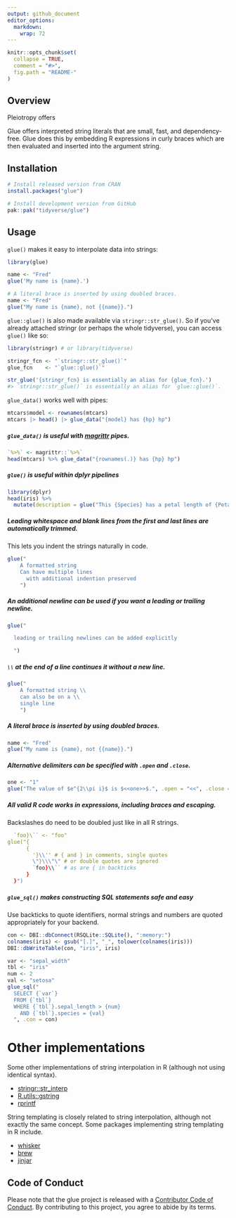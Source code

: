 ```yaml
---
output: github_document
editor_options: 
  markdown: 
    wrap: 72
---
```


<!-- README.md is generated from README.Rmd. Please edit that file -->

```r
knitr::opts_chunk$set(
  collapse = TRUE,
  comment = "#>",
  fig.path = "README-"
)
```

<!-- badges: start -->

<!-- badges: end -->

## Overview

Pleiotropy offers 

Glue offers interpreted string literals that are small, fast, and
dependency-free. Glue does this by embedding R expressions in curly
braces which are then evaluated and inserted into the argument string.

## Installation

::: pkgdown-release
```r
# Install released version from CRAN
install.packages("glue")
```
:::

::: pkgdown-devel
```r
# Install development version from GitHub
pak::pak("tidyverse/glue")
```
:::

## Usage

`glue()` makes it easy to interpolate data into strings:

```r
library(glue)

name <- "Fred"
glue('My name is {name}.')

# A literal brace is inserted by using doubled braces.
name <- "Fred"
glue("My name is {name}, not {{name}}.")
```

`glue::glue()` is also made available via `stringr::str_glue()`. So if
you've already attached stringr (or perhaps the whole tidyverse), you
can access `glue()` like so:

```r
library(stringr) # or library(tidyverse)

stringr_fcn <- "`stringr::str_glue()`"
glue_fcn    <- "`glue::glue()`"

str_glue('{stringr_fcn} is essentially an alias for {glue_fcn}.')
#> `stringr::str_glue()` is essentially an alias for `glue::glue()`.
```

`glue_data()` works well with pipes:

```r
mtcars$model <- rownames(mtcars)
mtcars |> head() |> glue_data("{model} has {hp} hp")
```

##### `glue_data()` is useful with [magrittr](https://cran.r-project.org/package=magrittr) pipes.

```r
`%>%` <- magrittr::`%>%`
head(mtcars) %>% glue_data("{rownames(.)} has {hp} hp")
```

##### `glue()` is useful within dplyr pipelines

```r
library(dplyr)
head(iris) %>%
  mutate(description = glue("This {Species} has a petal length of {Petal.Length}"))
```

##### Leading whitespace and blank lines from the first and last lines are automatically trimmed.

This lets you indent the strings naturally in code.

```r
glue("
    A formatted string
    Can have multiple lines
      with additional indention preserved
    ")
```

##### An additional newline can be used if you want a leading or trailing newline.

```r
glue("

  leading or trailing newlines can be added explicitly

  ")
```

##### `\\` at the end of a line continues it without a new line.

```r
glue("
    A formatted string \\
    can also be on a \\
    single line
    ")
```

##### A literal brace is inserted by using doubled braces.

```r
name <- "Fred"
glue("My name is {name}, not {{name}}.")
```

##### Alternative delimiters can be specified with `.open` and `.close`.

```r
one <- "1"
glue("The value of $e^{2\\pi i}$ is $<<one>>$.", .open = "<<", .close = ">>")
```

##### All valid R code works in expressions, including braces and escaping.

Backslashes do need to be doubled just like in all R strings.

```r
  `foo}\`` <- "foo"
glue("{
      {
        '}\\'' # { and } in comments, single quotes
        \"}\\\"\" # or double quotes are ignored
        `foo}\\`` # as are { in backticks
      }
  }")
```

##### `glue_sql()` makes constructing SQL statements safe and easy

Use backticks to quote identifiers, normal strings and numbers are
quoted appropriately for your backend.

```r
con <- DBI::dbConnect(RSQLite::SQLite(), ":memory:")
colnames(iris) <- gsub("[.]", "_", tolower(colnames(iris)))
DBI::dbWriteTable(con, "iris", iris)

var <- "sepal_width"
tbl <- "iris"
num <- 2
val <- "setosa"
glue_sql("
  SELECT {`var`}
  FROM {`tbl`}
  WHERE {`tbl`}.sepal_length > {num}
    AND {`tbl`}.species = {val}
  ", .con = con)
```

# Other implementations

Some other implementations of string interpolation in R (although not
using identical syntax).

-   [stringr::str_interp](https://stringr.tidyverse.org/reference/str_interp.html)
-   [R.utils::gstring](https://cran.r-project.org/package=R.utils)
-   [rprintf](https://cran.r-project.org/package=rprintf)

String templating is closely related to string interpolation, although
not exactly the same concept. Some packages implementing string
templating in R include.

-   [whisker](https://cran.r-project.org/package=whisker)
-   [brew](https://cran.r-project.org/package=brew)
-   [jinjar](https://cran.r-project.org/package=jinjar)

## Code of Conduct

Please note that the glue project is released with a [Contributor Code
of Conduct](https://glue.tidyverse.org/CODE_OF_CONDUCT.html). By
contributing to this project, you agree to abide by its terms.
